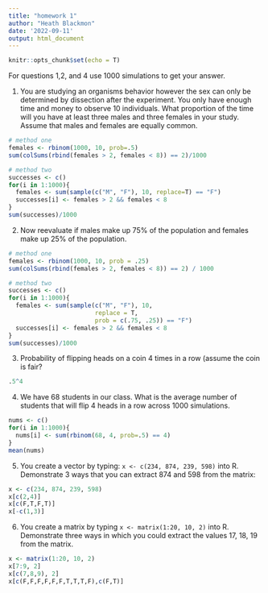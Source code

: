 ```yaml
---
title: "homework 1"
author: "Heath Blackmon"
date: '2022-09-11'
output: html_document
---
```


```r
knitr::opts_chunk$set(echo = T)
```

For questions 1,2, and 4 use 1000 simulations to get your answer.

1) You are studying an organisms behavior however the sex can only be determined by dissection after the experiment. You only have enough time and money to observe 10 individuals. What proportion of the time will you have at least three males and three females in your study. Assume that males and females are equally common.


```r
# method one
females <- rbinom(1000, 10, prob=.5)
sum(colSums(rbind(females > 2, females < 8)) == 2)/1000

# method two
successes <- c()
for(i in 1:1000){
  females <- sum(sample(c("M", "F"), 10, replace=T) == "F")
  successes[i] <- females > 2 && females < 8
}
sum(successes)/1000
```


2) Now reevaluate if males make up 75% of the population and females make up 25% of the population.


```r
# method one
females <- rbinom(1000, 10, prob = .25)
sum(colSums(rbind(females > 2, females < 8)) == 2) / 1000

# method two
successes <- c()
for(i in 1:1000){
  females <- sum(sample(c("M", "F"), 10, 
                        replace = T, 
                        prob = c(.75, .25)) == "F")
  successes[i] <- females > 2 && females < 8
}
sum(successes)/1000
```


3) Probability of flipping heads on a coin 4 times in a row (assume the coin is fair?


```r
.5^4
```


4) We have 68 students in our class. What is the average number of students that will flip 4 heads in a row across 1000 simulations.

```r
nums <- c()
for(i in 1:1000){
  nums[i] <- sum(rbinom(68, 4, prob=.5) == 4)
}
mean(nums)
```

5) You create a vector by typing: `x <- c(234, 874, 239, 598)` into R. Demonstrate 3 ways that you can extract 874 and 598 from the matrix:

```r
x <- c(234, 874, 239, 598)
x[c(2,4)]
x[c(F,T,F,T)]
x[-c(1,3)]
```


6) You create a matrix by typing `x <- matrix(1:20, 10, 2)` into R.
Demonstrate three ways in which you could extract the values 17, 18, 19 from the matrix.

```r
x <- matrix(1:20, 10, 2)
x[7:9, 2]
x[c(7,8,9), 2]
x[c(F,F,F,F,F,F,T,T,T,F),c(F,T)]
```



